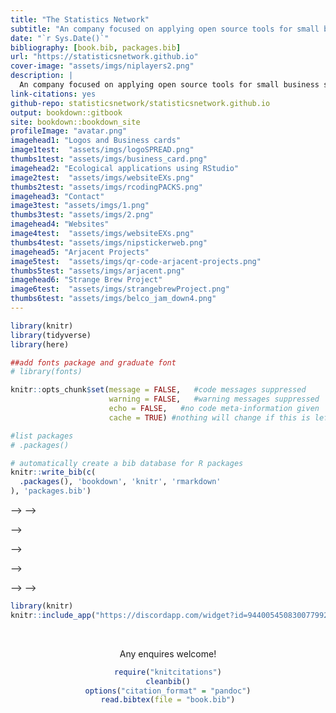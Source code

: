 ```yaml
---
title: "The Statistics Network"
subtitle: "An company focused on applying open source tools for small business support."
date: "`r Sys.Date()`"
bibliography: [book.bib, packages.bib]
url: "https://statisticsnetwork.github.io"
cover-image: "assets/imgs/niplayers2.png"
description: |
  An company focused on applying open source tools for small business support.
link-citations: yes
github-repo: statisticsnetwork/statisticsnetwork.github.io
output: bookdown::gitbook
site: bookdown::bookdown_site
profileImage: "avatar.png"
imagehead1: "Logos and Business cards"
image1test:  "assets/imgs/logoSPREAD.png"
thumbs1test: "assets/imgs/business_card.png"
imagehead2: "Ecological applications using RStudio"
image2test:  "assets/imgs/websiteEXs.png"
thumbs2test: "assets/imgs/rcodingPACKS.png"
imagehead3: "Contact"
image3test: "assets/imgs/1.png"
thumbs3test: "assets/imgs/2.png"
imagehead4: "Websites"
image4test:  "assets/imgs/websiteEXs.png"
thumbs4test: "assets/imgs/nipstickerweb.png"
imagehead5: "Arjacent Projects"
image5test:  "assets/imgs/qr-code-arjacent-projects.png"
thumbs5test: "assets/imgs/arjacent.png"
imagehead6: "Strange Brew Project"
image6test:  "assets/imgs/strangebrewProject.png"
thumbs6test: "assets/imgs/belco_jam_down4.png"
---
```


<!-- Header navbar? -->



```r
library(knitr)
library(tidyverse)
library(here)

##add fonts package and graduate font
# library(fonts)

knitr::opts_chunk$set(message = FALSE,   #code messages suppressed
                      warning = FALSE,   #warning messages suppressed
                      echo = FALSE,   #no code meta-information given
                      cache = TRUE) #nothing will change if this is left constant

#list packages
# .packages()

# automatically create a bib database for R packages
knitr::write_bib(c(
  .packages(), 'bookdown', 'knitr', 'rmarkdown'
), 'packages.bib')
```

<!-- # ```{r child = "01-intro.Rmd", results = "asis"} -->
<!-- #  -->
<!-- # ``` -->



<!-- for i in the number of imageheads.... -->


<!-- <!-- <!DOCTYPE html> --> -->
<!--     <!-- Wrapper --> -->

<!--     <div id="wrapper"> -->

<!--         <!-- Header --> -->
<!--         <header id="header"> -->
<!--             <span class="avatar"><img src = $profileImage$ alt="" /></span> -->
<!--             <h1>$subtitle$</h1> -->

<!--  <!--           <center><i class="fa fa-envelope"></i> <a href="mailto:anthony.davidson@canberra.edu.au">anthony.davidson@canberra.edu.au<br/> -->
<!-- <i class="fa fa-facebook"></i> <a href="https://www.facebook.com/statisticsnetwork">statisticsnetwork</a><br/> -->
<!-- <i class="fa fa-instagram"></i> <a href="https://www.instagram.com/niptactics/">statisticsnetwork</a><br/></center> --> -->

<!--             <ul class="icons"> -->
<!--                 <li><a href="https://www.facebook.com/statisticsnetwork" class="icon style2 fa-facebook"><span class="label">Facebook</span></a></li> -->
<!--                 <li><a href="https://www.instagram.com/niptactics/" class="icon style2 fa-instagram"><span class="label">Instagram</span></a></li> -->
<!--                 <li><a href="mailto:anthony.davidson@canberra.edu.au" class="icon style2 fa-envelope-o"><span class="label">Email</span></a></li> -->
<!--             </ul> -->
<!--         </header> -->

<!--         <body> -->
<!--             <!-- Wrapper --> -->
<!--             <div id="wrapper"> -->

<!--                 <!-- Main --> -->
<!--                 <section id="main"> -->
<!--                     <!-- Thumbnails --> -->
<!--                     <section class="thumbnails"> -->

<!--                         <div> -->
<!--                             <a href=$ image1test$> -->
<!--                                 <img src=$thumbs1test$ alt="" /> -->
<!--                                 <h3>$imagehead1$</h3> -->
<!--                             </a> -->
<!-- <div> -->
<!--                             <a href=$ image2test$> -->
<!--                                 <img src=$ thumbs2test$ alt="" /> -->
<!--                                 <h3>$imagehead2$</h3> -->
<!--                             </a> -->
<!--                         </div></div> -->
<!--                         <div> -->
<!--                             <a href=$ image3test$> -->
<!--                                 <img src=$ thumbs3test$ alt="" /> -->
<!--                                 <h3>$imagehead3$</h3> -->
<!--                             </a> -->
<!--    <div> -->
<!--                             <a href=$image4test$> -->
<!--                                 <img src=$thumbs4test$ alt="" /> -->
<!--                                 <h3>$imagehead4$</h3> -->
<!--                             </a> -->
<!--                              </div> -->
<!--                           </div> -->
<!--                           <div> -->
<!--                             <a href=$ image5test$> -->
<!--                                 <img src=$thumbs5test$ alt="" /> -->
<!--                                 <h3>$imagehead5$</h3> -->
<!--                             </a> -->

<!--                         <div> -->
<!--                             <a href=$ image6test$> -->
<!--                                 <img src=$ thumbs6test$ alt="" /> -->
<!--                                 <h3>$imagehead6$</h3> -->
<!--                             </a> -->
<!--                         </div>   -->
<!--                       </div> -->
<!--                     </section> -->
                    
                    
<!-- <iframe src="https://discordapp.com/widget?id=944005450830077992&theme=dark" width="350" height="500" allowtransparency="true" frameborder="0" sandbox="allow-popups allow-popups-to-escape-sandbox allow-same-origin allow-scripts"></iframe> -->

<!-- @davidson_estimated_2018 -->

```r
library(knitr)
knitr::include_app("https://discordapp.com/widget?id=944005450830077992&theme=dark")
```

</html>

<!-- <div id="refs"></div> -->

<br>
<center>Any enquires welcome!</centre>
<br>

<!-- <iframe src="https://discordapp.com/widget?id=944005450830077992&theme=dark" allowtransparency="true" frameborder="0" sandbox="allow-popups allow-popups-to-escape-sandbox allow-same-origin allow-scripts"></iframe> -->

```r
require("knitcitations")
cleanbib()
options("citation_format" = "pandoc")
read.bibtex(file = "book.bib")

```


<!-- <center><i class="fa fa-envelope"></i> <a href="mailto:anthony.davidson@canberra.edu.au">anthony.davidson@canberra.edu.au<br/> -->
<!-- <i class="fa fa-facebook"></i> <a href="https://www.facebook.com/statisticsnetwork">statisticsnetwork</a><br/> -->
<!-- <i class="fa fa-instagram"></i> <a href="https://www.instagram.com/niptactics/">statisticsnetwork</a><br/></center> -->
